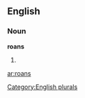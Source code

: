 
==English==

===Noun===
'''roans'''

# {{plural of|[[roan]]}}

[[Category:English plurals]]

[[ar:roans]]